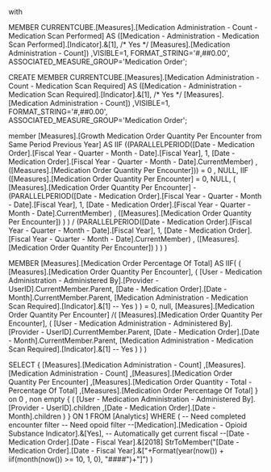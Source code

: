 


with 

MEMBER CURRENTCUBE.[Measures].[Medication Administration - Count - Medication Scan Performed] AS 
([Medication - Administration - Medication Scan Performed].[Indicator].&[1], /* Yes */ [Measures].[Medication Administration - Count])
,VISIBLE=1, FORMAT_STRING='#,##0.00', ASSOCIATED_MEASURE_GROUP='Medication Order';


CREATE MEMBER CURRENTCUBE.[Measures].[Medication Administration - Count - Medication Scan Required] AS 
([Medication - Administration - Medication Scan Required].[Indicator].&[1], /* Yes */ [Measures].[Medication Administration - Count])
,VISIBLE=1, FORMAT_STRING='#,##0.00', ASSOCIATED_MEASURE_GROUP='Medication Order';


member [Measures].[Growth Medication Order Quantity Per Encounter from Same Period Previous Year] AS 
IIF ((PARALLELPERIOD([Date - Medication Order].[Fiscal Year - Quarter - Month - Date].[Fiscal Year], 1, [Date - Medication Order].[Fiscal Year - Quarter - Month - Date].CurrentMember) , ([Measures].[Medication Order Quantity Per Encounter])) = 0  , NULL,
    IIF ([Measures].[Medication Order Quantity Per Encounter] = 0, NULL,
            (
            [Measures].[Medication Order Quantity Per Encounter] - 
            (PARALLELPERIOD([Date - Medication Order].[Fiscal Year - Quarter - Month - Date].[Fiscal Year], 1, [Date - Medication Order].[Fiscal Year - Quarter - Month - Date].CurrentMember) , ([Measures].[Medication Order Quantity Per Encounter])
                            )
            )
            / (PARALLELPERIOD([Date - Medication Order].[Fiscal Year - Quarter - Month - Date].[Fiscal Year], 1, [Date - Medication Order].[Fiscal Year - Quarter - Month - Date].CurrentMember) , ([Measures].[Medication Order Quantity Per Encounter])
            )
        )
) 


MEMBER [Measures].[Medication Order Percentage Of Total]
 AS 
IIF(
	(
		[Measures].[Medication Order Quantity Per Encounter], 
		(
			[User - Medication Administration - Administered By].[Provider - UserID].CurrentMember.Parent,
			[Date - Medication Order].[Date - Month].CurrentMember.Parent,
			[Medication Administration - Medication Scan Required].[Indicator].&[1] -- Yes
		)
	) = 0, 
	null,
	[Measures].[Medication Order Quantity Per Encounter]
	/(
		[Measures].[Medication Order Quantity Per Encounter], 
		(
			[User - Medication Administration - Administered By].[Provider - UserID].CurrentMember.Parent,
			[Date - Medication Order].[Date - Month].CurrentMember.Parent,
			[Medication Administration - Medication Scan Required].[Indicator].&[1] -- Yes
		)
	)
)


SELECT 
{
[Measures].[Medication Administration - Count]
,[Measures].[Medication Administration - Count]
,[Measures].[Medication Order Quantity Per Encounter]
,[Measures].[Medication Order Quantity - Total - Percentage Of Total]
,[Measures].[Medication Order Percentage Of Total]
} on 0
, non empty 
{
(
[User - Medication Administration - Administered By].[Provider - UserID].children
,[Date - Medication Order].[Date - Month].children
)
} ON 1
FROM 
	[Analytics] 
WHERE 
(
-- Need completed encounter filter
-- Need opoid filter
--[Medication].[Medication - Opioid Substance Indicator].&[Yes],
-- Automatically get current fiscal
--[Date - Medication Order].[Date - Fiscal Year].&[2018]
StrToMember("[Date - Medication Order].[Date - Fiscal Year].&["+Format(year(now()) + iif(month(now()) >= 10, 1, 0), "####")+"]")
)


